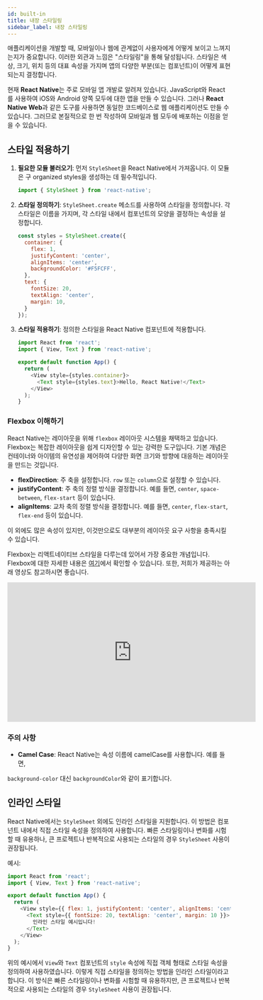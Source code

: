 ```yaml
---
id: built-in
title: 내장 스타일링
sidebar_label: 내장 스타일링
---
```



애플리케이션을 개발할 때, 모바일이나 웹에 관계없이 사용자에게 어떻게 보이고 느껴지는지가 중요합니다. 이러한 외관과 느낌은 "스타일링"을 통해 달성됩니다. 스타일은 색상, 크기, 위치 등의 대표 속성을 가지며 앱의 다양한 부분(또는 컴포넌트)이 어떻게 표현되는지 결정합니다.

<AdFitMobileBanner
  unit="DAN-YpcHf9p49U5ykXi8"
  className="adfit-top-mobile"
/>

현재 **React Native**는 주로 모바일 앱 개발로 알려져 있습니다. JavaScript와 React를 사용하여 iOS와 Android 양쪽 모두에 대한 앱을 만들 수 있습니다. 그러나 **React Native Web**과 같은 도구를 사용하면 동일한 코드베이스로 웹 애플리케이션도 만들 수 있습니다. 그러므로 본질적으로 한 번 작성하여 모바일과 웹 모두에 배포하는 이점을 얻을 수 있습니다.

## 스타일 적용하기

1. **필요한 모듈 불러오기**:
먼저 `StyleSheet`을 React Native에서 가져옵니다. 이 모듈은 구 organized styles을 생성하는 데 필수적입니다.
   ```javascript
   import { StyleSheet } from 'react-native';
   ```

2. **스타일 정의하기**:
`StyleSheet.create` 메소드를 사용하여 스타일을 정의합니다. 각 스타일은 이름을 가지며, 각 스타일 내에서 컴포넌트의 모양을 결정하는 속성을 설정합니다.
   ```javascript
   const styles = StyleSheet.create({
     container: {
       flex: 1,
       justifyContent: 'center',
       alignItems: 'center',
       backgroundColor: '#F5FCFF',
     },
     text: {
       fontSize: 20,
       textAlign: 'center',
       margin: 10,
     }
   });
   ```

3. **스타일 적용하기**:
   정의한 스타일을 React Native 컴포넌트에 적용합니다.
   ```javascript
   import React from 'react';
   import { View, Text } from 'react-native';
   
   export default function App() {
     return (
       <View style={styles.container}>
         <Text style={styles.text}>Hello, React Native!</Text>
       </View>
     );
   }
   ```

### Flexbox 이해하기

React Native는 레이아웃을 위해 `flexbox` 레이아웃 시스템을 채택하고 있습니다. Flexbox는 복잡한 레이아웃을 쉽게 디자인할 수 있는 강력한 도구입니다. 기본 개념은 컨테이너와 아이템의 유연성을 제어하여 다양한 화면 크기와 방향에 대응하는 레이아웃을 만드는 것입니다.

- **flexDirection**: 주 축을 설정합니다. `row` 또는 `column`으로 설정할 수 있습니다.
- **justifyContent**: 주 축의 정렬 방식을 결정합니다. 예를 들면, `center`, `space-between`, `flex-start` 등이 있습니다.
- **alignItems**: 교차 축의 정렬 방식을 결정합니다. 예를 들면, `center`, `flex-start`, `flex-end` 등이 있습니다.

이 외에도 많은 속성이 있지만, 이것만으로도 대부분의 레이아웃 요구 사항을 충족시킬 수 있습니다.

Flexbox는 리액트네이티브 스타일을 다루는데 있어서 가장 중요한 개념입니다. Flexbox에 대한 자세한 내용은 [여기](https://css-tricks.com/snippets/css/a-guide-to-flexbox/)에서 확인할 수 있습니다.
또한, 저희가 제공하는 아래 영상도 참고하시면 좋습니다.

<div class="video-container" style={{marginBottom: 8}}>
<iframe width="560" height="315" src="https://www.youtube.com/embed/07ioPW-VKd4?si=-mku-ztYHU2siXJx" frameborder="0" allow="accelerometer; autoplay; clipboard-write; encrypted-media; gyroscope; picture-in-picture; web-share" allowfullscreen></iframe>
</div>

### 주의 사항

- **Camel Case**: React Native는 속성 이름에 camelCase를 사용합니다. 예를 들면,

 `background-color` 대신 `backgroundColor`와 같이 표기합니다.

## 인라인 스타일

React Native에서는 `StyleSheet` 외에도 인라인 스타일을 지원합니다. 이 방법은 컴포넌트 내에서 직접 스타일 속성을 정의하여 사용합니다. 빠른 스타일링이나 변화를 시험할 때 유용하나, 큰 프로젝트나 반복적으로 사용되는 스타일의 경우 `StyleSheet` 사용이 권장됩니다.

예시:

```javascript
import React from 'react';
import { View, Text } from 'react-native';

export default function App() {
  return (
    <View style={{ flex: 1, justifyContent: 'center', alignItems: 'center' }}>
      <Text style={{ fontSize: 20, textAlign: 'center', margin: 10 }}>
        인라인 스타일 예시입니다!
      </Text>
    </View>
  );
}
```

위의 예시에서 `View`와 `Text` 컴포넌트의 `style` 속성에 직접 객체 형태로 스타일 속성을 정의하여 사용하였습니다. 이렇게 직접 스타일을 정의하는 방법을 인라인 스타일이라고 합니다.
이 방식은 빠른 스타일링이나 변화를 시험할 때 유용하지만, 큰 프로젝트나 반복적으로 사용되는 스타일의 경우 `StyleSheet` 사용이 권장됩니다.

<AdFitMobileBanner
  unit="DAN-weLLBNA8C31gpo1t"
  className="adfit-bottom-mobile"
/>
